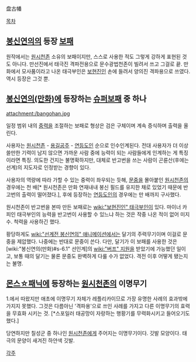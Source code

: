 盘古幡

[[목차]]
== [[봉신연의]]의 등장 [[보패]] == 
원작에서는 [[원시천존]] 소유의 보패이지만, 스스로 사용한 적도 그렇게 강하게 표현된 것도 아니다. 만선진에서 태극진 격파전용으로 문수광법천존이 빌려서 쓰고 그걸로 끝. 만화에서 모사품이라고 나온 태극부인은 [[보현진인]] 손에 들려서 양의진 격파용으로 쓰였다. 역시 등장은 그것 뿐.

== [[봉신연의(만화)]]에 등장하는 [[슈퍼보패]] 중 하나 ==

attachment:/bangohan.jpg

일정 범위 내의 [[중력]]을 조절하는 보패로 형상은 검은 구체이며 계속 증식하며 출력을 올린다.

사용자는 [[원시천존]] - [[용길공주]] - [[연등도인]] 순으로 인수인계된다. 전대 사용자가 더 이상 쓸만한 기력이 남지 않으면 가까운 사람 중에 능력이 되는 사람들에게 인계하는 게 특징이라면 특징. 의도한 건지는 불명확하지만, 대체로 반고번을 쓰는 사람이 곤륜산(후에는 선계)의 지도자로 인정받는 경향이 있다.

사용자의 역량에 따라 가할 수 있는 중력이 좌우되는 듯해, [[문중]]을 몰아붙인 [[원시천존]]의 경우에는 천 배[* 원시천존은 만화 연재내내 봉신 필드를 유지한 채로 있었기 때문에 반고번의 출력이 떨어졌다.], 후에 등장하는 [[연등도인]]의 경우에는 만 배까지 구사했다.

원시천존이 반고번을 본따 만든 보패로는 [[wiki:"보현진인" 태극부인]]이 있다. 마이너 카피인 태극부인의 능력을 반고번이 사용할 수 있느냐 하는 것은 작중 나온 적이 없어 미지수. 척력을 사용하긴 했다.

황당하게도 [[wiki:"선계전 봉신연의" 애니메이션]]에서는 달기의 주력무기이며 이걸로 문중을 제압했다. 나중에는 반대로 문중이 쓴다. 다만, 달기가 이 보패를 사용한 것은 [wiki:"봉신연의(만화)#s-6.1" 선인계]의 [[wiki:"버프" 지원]]을 받았기에 가능했던 일이고, 보통 때의 달기는 물론 문중도 완벽하게 다룰 수가 없었다. 격전 이후 어떻게 됐는지는 불명.

== [[몬스☆패닉]]에 등장하는 [[원시천존]]의 이명무기 ==
1.에서 따왔지만 애초에 이명무기 자체가 레플리카이므로 가장 유명한 사례의 효과밖에 가지지 못했다.
그것은 다름아닌 '격파용'으로 쓰인 사례를 가지고 다른 이명무기의 효력을 무효화 시키는 것. [*스포일러 태공망이 자랑하는 행황기를 무력화시키고 들어오기도 했다.]

당연하지만 칠성군 중 하나인 [[원시천존]]에게 주어지는 이명무기이다.
깃발 모양이다. 태극의 문양이 새겨진 하얀색 깃발.

[[각주]]
